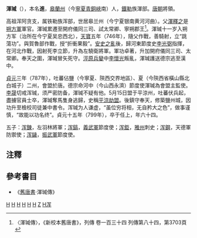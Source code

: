 '''渾瑊'''（{{bd|736年||799年||catIdx=Hun}}），本名'''進'''，[[皋蘭州|皋蘭州]]（今[[寧夏|寧夏]][[青銅峽|青銅峽]]南）人，[[鐵勒|鐵勒]]族渾部。[[唐朝|唐朝]]將領。

高祖浑阿贪支，属铁勒族浑部，世居皋兰州（今宁夏银南黄河河曲）。父[[渾釋之|渾釋之]]是[[朔方軍|朔方軍]]軍官。渾瑊累遷至開府儀同三司、試太常卿、寧朔郡王<ref>〈渾瑊傳〉，《新校本舊唐書》，列傳 卷一百三十四 列傳第八十四，第3703頁</REF>。渾瑊十一岁入朔方军（治所在今宁夏吴忠西北），[[天宝_(唐朝)|天寶]]五年（746年），隨父作戰，善騎射，立“跳蕩功”。與賀魯部作戰，授“折衝果毅”。[[安史之亂|安史之亂]]後，歸河東節度史[[李光弼|李光弼]]指揮，在河北作戰，因射死李立節，升為左驍衛將軍。軍功卓著，升加開府儀同三司、太常卿。奉天之圍，渾瑊冒矢死守。[[涇原兵變|涇原兵變]]中[[李懷光|李懷光]]叛亂，渾瑊護送德宗逃至漢中。

[[贞元_(唐朝)|貞元]]三年（787年），吐蕃佔鹽（今寧夏、陝西交界地區）、夏（今陝西省橫山縣北白城子）二州，會盟於唐。德宗命河中（今山西永濟）節度使渾瑊為會盟主監使。[[李晟|李晟]]切戒浑瑊，须严密防备，渾瑊不疑有他。5月15日盟于平涼州，吐蕃伏兵起，盡擄官員士卒，渾瑊奪馬隻身逃歸，史稱[[平涼劫盟|平涼劫盟]]。後鎮守奉天，修築鹽州城，因功升至檢校司徒兼中書令。浑瑊为人谦虚，“虽位穷将相，无自矜大之色”，做事谨慎，“故能以功名终”。貞元十五年（799年），卒于任上，年六十四。

五子：[[浑鍊|浑鍊]]，左羽林將軍；[[浑鎬|浑鎬]]，[[義武軍|義武軍]]節度使；[[浑鉅|浑鉅]]，[[雅州|雅州]]刺史；[[浑鋼|浑鋼]]，天德軍防禦使；[[浑鐬|浑鐬]]，[[振武軍|振武軍]]節度使。

== 注釋 ==
{{reflist}}

== 參考書目 ==
*《[[舊唐書|舊唐書]]·渾瑊傳》

[[Category:唐朝軍事人物|H]]
[[Category:唐朝宰相|H]]
[[Category:朔方节度使|H]]
[[Category:鐵勒人|H]]
[[Category:青銅峽人|H]]
[[Category:宁夏人|H]]
[[Category:渾姓|Z]]
[[Category:谥忠武|H浑]]